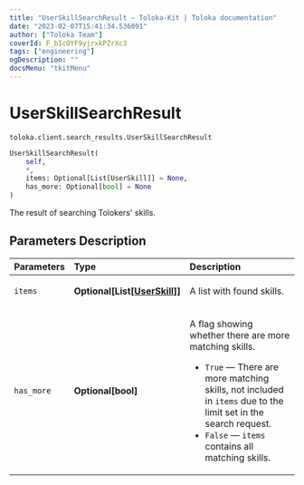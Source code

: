 ```yaml
---
title: "UserSkillSearchResult — Toloka-Kit | Toloka documentation"
date: "2023-02-07T15:41:34.536091"
author: ["Toloka Team"]
coverId: F_bIcOYF9yjrxkPZrXc3
tags: ["engineering"]
ogDescription: ""
docsMenu: "tkitMenu"
---
```


# UserSkillSearchResult
`toloka.client.search_results.UserSkillSearchResult`

```python
UserSkillSearchResult(
    self,
    *,
    items: Optional[List[UserSkill]] = None,
    has_more: Optional[bool] = None
)
```

The result of searching Tolokers' skills.

## Parameters Description

| Parameters | Type | Description |
| :----------| :----| :-----------|
`items`|**Optional\[List\[[UserSkill](/docs-new/toloka-kit/reference/toloka.client.user_skill.UserSkill)\]\]**|<p>A list with found skills.</p>
`has_more`|**Optional\[bool\]**|<p>A flag showing whether there are more matching skills.</p> <ul> <li>`True` — There are more matching skills, not included in `items` due to the limit set in the search request.</li> <li>`False` — `items` contains all matching skills.</li> </ul>
